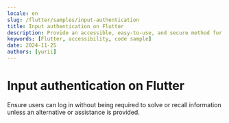 ```yaml
---
locale: en
slug: /flutter/samples/input-authentication
title: Input authentication on Flutter
description: Provide an accessible, easy-to-use, and secure method for users to authenticate when logging in.
keywords: [Flutter, accessibility, code sample]
date: 2024-11-25
authors: [yurii]
---
```


# Input authentication on Flutter

Ensure users can log in without being required to solve or recall information unless an alternative or assistance is provided.

<CodeSample id="input-authentication" platform="flutter" locale="en"/>
